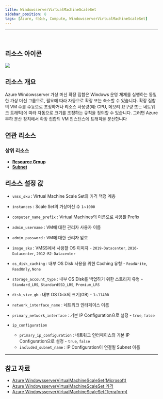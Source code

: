 ```yaml
---
title: WindowsserverVirtualMachineScaleSet
sidebar_position: 8
tags: [Azure, 리소스, Compute, WindowsserverVirtualMachineScaleSet]
---
```







<hr />
<br />

## 리소스 아이콘
<img src={icon} />

## 리소스 개요
Azure Windowsserver 가상 머신 확장 집합은 Windows  운영 체제를 실행하는 동일한 가상 머신 그룹으로, 필요에 따라 자동으로 확장 또는 축소할 수 있습니다.
확장 집합의 VM 수를 수동으로 조정하거나 리소스 사용량(예: CPU, 메모리 요구량 또는 네트워크 트래픽)에 따라 자동으로 크기를 조정하는 규칙을 정의할 수 있습니다. 
그러면 Azure 부하 분산 장치에서 확장 집합의 VM 인스턴스에 트래픽을 분산합니다



## 연관 리소스
### 상위 리소스
- [**Resource Group**](https://docs.cstudio.app/docs/resource/azure/Base/ResourceGroup)
- [**Subnet**](https://docs.cstudio.app/docs/resource/azure/Network/Subnet)



## 리소스 설정 값
- ```vmss_sku``` : Virtual Machine Scale Set의 가격 책정 계층


- ```instances``` : Scale Set의 가상머신 수 ```1```~```1000```


- ```computer_name_prefix``` : Virtual Machines의 이름으로 사용할 Prefix 


- ```admin_username``` : VM에 대한 관리자 사용자 이름


- ```admin_password``` : VM에 대한 관리자 암호


- ```image_sku``` : VMSS에서 사용할 OS 이미지 -  ```2019-Datacenter```, ```2016-Datacenter```, ```2012-R2-Datacenter```


- ```os_disk_caching``` : 내부 OS Disk 사용을 위한 Caching 유형 -  ```ReadWrite```, ```ReadOnly```, ```None```


- ```storage_account_type``` : 내부 OS Disk를 백업하기 위한 스토리지 유형 -  ```Standard_LRS```, ```StandardSSD_LRS```, ```Premium_LRS```


- ```disk_size_gb``` : 내부 OS Disk의 크기(GB) - ```1```~```11400```


- ```network_interface_name``` : 네트워크 인터페이스 이름


- ```primary_network_interface``` : 기본 IP Configuration으로 설정 - ```true```, ```false```


- ```ip_configuration```
    + ```primary_ip_configuration``` : 네트워크 인터페이스의 기본 IP Configuration으로 설정 - ```true```, ```false```
    + ```included_subnet_name``` : IP Configuration이 연결될 Subnet 이름


<hr />

## 참고 자료
- [Azure WindowsserverVirtualMachineScaleSet(Microsoft)](https://learn.microsoft.com/ko-kr/azure/virtual-machine-scale-sets/overview)
- [Azure WindowsserverVirtualMachineScaleSet 가격](https://azure.microsoft.com/en-us/pricing/details/virtual-machine-scale-sets/windows/)
- [Azure WindowsserverVirtualMachineScaleSet(Terraform)](https://registry.terraform.io/providers/hashicorp/azurerm/latest/docs/resources/windows_virtual_machine_scale_set)
